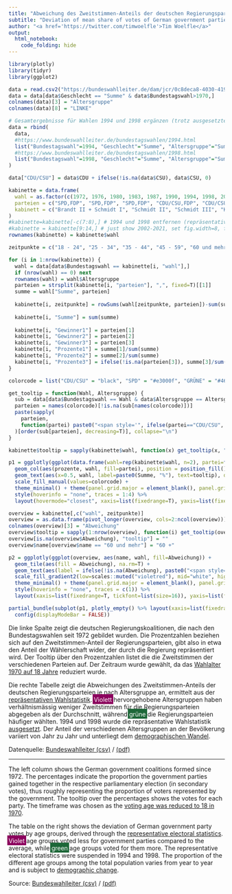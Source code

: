 ```yaml
---
title: "Abweichung des Zweitstimmen-Anteils der deutschen Regierungsparteien nach Alter 1972-2021"
subtitle: "Deviation of mean share of votes of German government parties by age 1972-2021"
author: "<a href='https://twitter.com/timwoelfle'>Tim Woelfle</a>"
output:
  html_notebook:
    code_folding: hide
---
```


```r
library(plotly)
library(tidyr)
library(ggplot2)

data = read.csv2("https://bundeswahlleiter.de/dam/jcr/0c8deca8-4030-419c-9fa8-5ab770cfa123/btw_rws_zwst-1953.csv", skip = 12)
data = data[data$Geschlecht == "Summe" & data$Bundestagswahl>1970,]
colnames(data)[3] = "Altersgruppe"
colnames(data)[8] = "LINKE"

# Gesamtergebnisse für Wahlen 1994 und 1998 ergänzen (trotz ausgesetzter repräsentativer Wahlstatistik)´
data = rbind(
  data,
  #https://www.bundeswahlleiter.de/bundestagswahlen/1994.html
  list("Bundestagswahl"=1994, "Geschlecht"="Summe", "Altersgruppe"="Summe", "CDU"=34.2, "SPD"=36.4, "LINKE"=4.4, "GRÜNE"=7.3, "CSU"=7.3, "FDP"=6.9, "AfD"=NA, "Sonstige"=3.6),
  #https://www.bundeswahlleiter.de/bundestagswahlen/1998.html
  list("Bundestagswahl"=1998, "Geschlecht"="Summe", "Altersgruppe"="Summe", "CDU"=28.4, "SPD"=40.9, "LINKE"=5.1, "GRÜNE"=6.7, "CSU"=6.7, "FDP"=6.2, "AfD"=NA, "Sonstige"=5.9)
)

data["CDU/CSU"] = data$CDU + ifelse(!is.na(data$CSU), data$CSU, 0)

kabinette = data.frame(
  wahl = as.factor(c(1972, 1976, 1980, 1983, 1987, 1990, 1994, 1998, 2002, 2005, 2009, 2013, 2017, 2021)),
  parteien = c("SPD,FDP", "SPD,FDP", "SPD,FDP", "CDU/CSU,FDP", "CDU/CSU,FDP", "CDU/CSU,FDP", "CDU/CSU,FDP", "SPD,GRÜNE", "SPD,GRÜNE", "CDU/CSU,SPD", "CDU/CSU,FDP", "CDU/CSU,SPD", "CDU/CSU,SPD", "SPD,GRÜNE,FDP"),
  kabinett = c("Brandt II + Schmidt I", "Schmidt II", "Schmidt III", "Kohl II", "Kohl III", "Kohl IV", "Kohl V", "Schröder I", "Schröder II", "Merkel I", "Merkel II", "Merkel III", "Merkel IV", "Scholz I")
)
#kabinette=kabinette[-c(7:8),] # 1994 und 1998 entfernen (repräsentative Wahlstatistik wurde ausgesetzt)
#kabinette = kabinette[9:14,] # just show 2002-2021, set fig.width=8, fig.height=3
rownames(kabinette) = kabinette$wahl

zeitpunkte = c("18 - 24", "25 - 34", "35 - 44", "45 - 59", "60 und mehr")

for (i in 1:nrow(kabinette)) {
  wahl = data[data$Bundestagswahl == kabinette[i, "wahl"],]
  if (nrow(wahl) == 0) next
  rownames(wahl) = wahl$Altersgruppe
  parteien = strsplit(kabinette[i, "parteien"], ",", fixed=T)[[1]]
  summe = wahl["Summe", parteien]
  
  kabinette[i, zeitpunkte] = rowSums(wahl[zeitpunkte, parteien])-sum(summe)
  
  kabinette[i, "Summe"] = sum(summe)
  
  kabinette[i, "Gewinner1"] = parteien[1]
  kabinette[i, "Gewinner2"] = parteien[2]
  kabinette[i, "Gewinner3"] = parteien[3]
  kabinette[i, "Prozente1"] = summe[1]/sum(summe)
  kabinette[i, "Prozente2"] = summe[2]/sum(summe)
  kabinette[i, "Prozente3"] = ifelse(!is.na(parteien[3]), summe[3]/sum(summe), NA)
}

colorcode = list("CDU/CSU" = "black", "SPD" = "#e3000f", "GRÜNE" = "#46962b", "FDP" = "yellow", "LINKE" = "#be3075", "AfD" = "#009ee0", "Sonstige" = "#ffffff")

get_tooltip = function(Wahl, Altersgruppe) {
  sub = data[data$Bundestagswahl == Wahl & data$Altersgruppe == Altersgruppe,]
  parteien = names(colorcode)[!is.na(sub[names(colorcode)])]
  paste(sapply(
    parteien,
    function(partei) paste0("<span style='", ifelse(partei=="CDU/CSU", "text-shadow: 0px 0px 3px #ffffff; ", ""), "color:", colorcode[[partei]], "'>", partei, ": ", sub[partei], "%</span>")
  )[order(sub[parteien], decreasing=T)], collapse="\n")
}

kabinette$tooltip = sapply(kabinette$wahl, function(x) get_tooltip(x, "Summe"))

p1 = ggplotly(ggplot(data.frame(wahl=rep(kabinette$wahl, n=2), partei=factor(c(kabinette$Gewinner1, kabinette$Gewinner2, kabinette$Gewinner3), levels=rev(names(colorcode))), prozente=c(kabinette$Prozente1, kabinette$Prozente2, kabinette$Prozente3))) +
  geom_col(aes(prozente, wahl, fill=partei), position = position_fill()) +
  geom_text(aes(x=0.5, wahl, label=paste0(Summe, "%"), text=tooltip), data=kabinette, color="white") +
  scale_fill_manual(values=colorcode) +
  theme_minimal() + theme(panel.grid.major = element_blank(), panel.grid.minor = element_blank(), legend.position="none", axis.title.x=element_blank(), axis.text.x=element_blank(), axis.ticks.x=element_blank(), axis.title.y=element_blank(), axis.text.y=element_blank(), axis.ticks.y=element_blank()), tooltip="text") %>%
  style(hoverinfo = "none", traces = 1:4) %>%
  layout(hovermode="closest", xaxis=list(fixedrange=T), yaxis=list(fixedrange=T))

overview = kabinette[,c("wahl", zeitpunkte)]
overview = as.data.frame(pivot_longer(overview, cols=2:ncol(overview)))
colnames(overview)[3] = "Abweichung"
overview$tooltip = sapply(1:nrow(overview), function(i) get_tooltip(overview[i, "wahl"], overview[i, "name"]))
overview[is.na(overview$Abweichung), "tooltip"] = ""
overview$name[overview$name == "60 und mehr"] = "60 +"

p2 = ggplotly(ggplot(overview, aes(name, wahl, fill=Abweichung)) +
  geom_tile(aes(fill = Abweichung), na.rm=T) +
  geom_text(aes(label = ifelse(!is.na(Abweichung), paste0("<span style='color:", ifelse(abs(Abweichung)<5, "black", "white"), "'>", ifelse(Abweichung>0, "+", ""), round(Abweichung,1), "%</span>"), ""), text=tooltip)) +
  scale_fill_gradient2(low=scales::muted("violetred"), mid="white", high=scales::muted("aquamarine")) +
  theme_minimal() + theme(panel.grid.major = element_blank(), panel.grid.minor = element_blank()), tooltip="text") %>%
  style(hoverinfo = "none", traces = c(1)) %>%
  layout(xaxis=list(fixedrange=T, tickfont=list(size=16)), yaxis=list(fixedrange=T, tickfont=list(size=16)))

partial_bundle(subplot(p1, plotly_empty() %>% layout(xaxis=list(fixedrange=T), yaxis=list(fixedrange=T)), p2, widths=c(0.2,0.01,0.79)) %>%
  config(displayModeBar = FALSE))
```

Die linke Spalte zeigt die deutschen Regierungskoalitionen, die nach den Bundestagswahlen seit 1972 gebildet wurden. Die Prozentzahlen beziehen sich auf den Zweitstimmen-Anteil der Regierungsparteien, gibt also in etwa den Anteil der Wählerschaft wider, der durch die Regierung repräsentiert wird. Der Tooltip über den Prozentzahlen listet die die Zweitstimmen der verschiedenen Parteien auf. Der Zeitraum wurde gewählt, da das [Wahlalter 1970 auf 18 Jahre](https://de.wikipedia.org/wiki/Wahlrecht#Deutschland) reduziert wurde.

Die rechte Tabelle zeigt die Abweichungen des Zweitstimmen-Anteils der deutschen Regierungsparteien je nach Altersgruppe an, ermittelt aus der [repräsentativen Wahlstatistik](https://www.bundeswahlleiter.de/bundestagswahlen/2021/informationen-waehler/rws.html). <span style="color:#fff; background-color:#8c005e; box-shadow: 0px -1px 0px 3px #8c005e;">Violett</span> hervorgehobene Altersgruppen haben verhältnismässig weniger Zweitstimmen für die Regierungsparteien abgegeben als der Durchschnitt, während <span style="color:#fff; background-color:#1d6738; box-shadow: 0px -1px 0px 3px #1d6738;">grüne</span> die Regierungsparteien häufiger wählten. 1994 und 1998 wurde die repräsentative Wahlstatistik [ausgesetzt](https://de.wikipedia.org/wiki/Repr%C3%A4sentative_Wahlstatistik#Geschichte). Der Anteil der verschiedenen Altersgruppen an der Bevölkerung variiert von Jahr zu Jahr und unterliegt dem [demographischen Wandel](https://de.wikipedia.org/wiki/Demografischer_Wandel_in_Deutschland).

Datenquelle: [Bundeswahlleiter (csv)](https://bundeswahlleiter.de/dam/jcr/0c8deca8-4030-419c-9fa8-5ab770cfa123/btw_rws_zwst-1953.csv) / [(pdf)](https://bundeswahlleiter.de/dam/jcr/8ad0ca1f-a037-48f8-b9f4-b599dd380f02/btw21_heft4.pdf)

******

The left column shows the German government coalitions formed since 1972. The percentages indicate the proportion the government parties gained together in the respective parliamentary election (in secondary votes), thus roughly representing the proportion of voters represented by the government. The tooltip over the percentages shows the votes for each party. The timeframe was chosen as the [voting age was reduced to 18 in 1970](https://en.wikipedia.org/wiki/Suffrage#Germany).

The table on the right shows the deviation of German government party votes by age groups, derived through the [representative electoral statistics](https://www.bundeswahlleiter.de/en/bundestagswahlen/2021/informationen-waehler/rws.html). <span style="color:#fff; background-color:#8c005e; box-shadow: 0px -1px 0px 3px #8c005e;">Violet</span> age groups voted less for government parties compared to the average, while <span style="color:#fff; background-color:#1d6738; box-shadow: 0px -1px 0px 3px #1d6738;">green</span> age groups voted for them more. The representative electoral statistics were suspended in 1994 and 1998. The proportion of the different age groups among the total population varies from year to year and is subject to [demographic change](https://en.wikipedia.org/wiki/Ageing_of_Europe#Germany).

Source: [Bundeswahlleiter (csv)](https://bundeswahlleiter.de/dam/jcr/0c8deca8-4030-419c-9fa8-5ab770cfa123/btw_rws_zwst-1953.csv) / [(pdf)](https://bundeswahlleiter.de/dam/jcr/8ad0ca1f-a037-48f8-b9f4-b599dd380f02/btw21_heft4.pdf)
